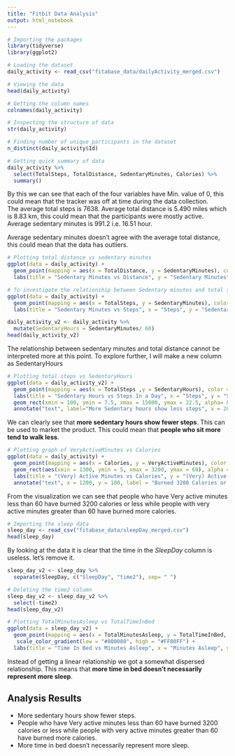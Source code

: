 ---
title: "Fitbit Data Analysis"
output: html_notebook
---

```{r import packages}
# Importing the packages
library(tidyverse)
library(ggplot2)
```

```{r load data, echo=TRUE}
# Loading the dataset
daily_activity <- read_csv("fitabase_data/dailyActivity_merged.csv")
```

```{r view data}
# Viewing the data
head(daily_activity)
```

```{r column names}
# Getting the column names
colnames(daily_activity)
```

```{r inspect data}
# Inspecting the structure of data
str(daily_activity)
```

```{r unique participants}
# Finding number of unique participants in the dataset
n_distinct(daily_activity$Id)
```

```{r daily_activity summary}
# Getting quick summary of data
daily_activity %>% 
  select(TotalSteps, TotalDistance, SedentaryMinutes, Calories) %>% 
  summary()
```

By this we can see that each of the four variables have Min. value of 0, this could mean that the tracker was off at time during the data collection.  
The average total steps is 7638. Average total distance is 5.490 miles which is 8.83 km, this could mean that the participants were mostly active. Average sedentary minutes is 991.2 i.e. 16.51 hour. 

Average sedentary minutes doesn't agree with the average total distance, this could mean that the data has outliers.

```{r total distance vs sedentary minutes}
# Plotting total distance vs sedentary minutes
ggplot(data = daily_activity) + 
  geom_point(mapping = aes(x = TotalDistance, y = SedentaryMinutes), color= "skyblue") +
  labs(title = "Sedentary Minutes vs Distance", y = "Sedentary Minutes", x = "Distance")
```

```{r total steps vs sedentary minutes}
# To investigate the relationship between Sedentary minutes and total steps. plotting a chart.
ggplot(data = daily_activity) + 
  geom_point(mapping = aes(x = TotalSteps, y = SedentaryMinutes), color = "violet") +
  labs(title = "Sedentary Minutes vs Steps", x = "Steps", y = "Sedentary Minutes")
```

```{r creating column SedentaryHours}
daily_activity_v2 <- daily_activity %>% 
  mutate(SedentaryHours = SedentaryMinutes/ 60)
head(daily_activity_v2)
```
The relationship between sedentary minutes and total distance cannot be interpreted more at this point. To explore further, I will make a new column as SedentaryHours

```{r SedenatryHours bar chart}
# Plotting total steps vs SedentaryHours
ggplot(data = daily_activity_v2) +
  geom_point(mapping = aes(x = TotalSteps ,y = SedentaryHours), color = "magenta") +
  labs(title = "Sedentary Hours vs Steps In a Day", x = "Steps", y = "Sedentary Hours") +
  geom_rect(xmin = 100, ymin = 7.5, xmax = 15000, ymax = 22.5, alpha= 0.01) +
  annotate("text", label="More Sedentary hours show less steps", x = 20000, y = 5, color = "blue")
```

We can clearly see that **more sedentary hours show fewer steps**. This can be used to market the product. This could mean that **people who sit more tend to walk less**. 

```{r VeryActiveMinutes vs Calories}
# Plotting graph of VeryActiveMinutes vs Calories
ggplot(data = daily_activity) +
  geom_point(mapping = aes(x = Calories, y = VeryActiveMinutes), color = "purple") +
  geom_rect(aes(xmin = 1300, ymin = 5, xmax = 3200, ymax = 60), alpha =0.01) +
  labs(title = "(Very) Active Minutes vs Calories", y = "(Very) Active Minutes", x = "Calories") +
  annotate("text", x = 1200, y = 100, label = "Burned 3200 Calories or less", color= "blue") 
```

From the visualization we can see that people who have Very active minutes less than 60 have burned 3200 calories or less while people with very active minutes greater than 60 have burned more calories.

```{r importing sleep data}
# Importing the sleep data
sleep_day <- read_csv("fitabase_data/sleepDay_merged.csv")
head(sleep_day)
```

By looking at the data it is clear that the time in the *SleepDay* column is useless. let's remove it.
```{r remove time from SleepDay column}
sleep_day_v2 <- sleep_day %>% 
  separate(SleepDay, c("SleepDay", "time2"), sep= " ")
```

```{r time2 column deletion}
# Deleting the time2 column
sleep_day_v2 <- sleep_day_v2 %>% 
  select(-time2)
head(sleep_day_v2)
```

```{r TotalMinutesAsleep vs TotalTimeInBed}
# Plotting TotalMinutesAsleep vs TotalTimeInBed 
ggplot(data = sleep_day_v2) +
  geom_point(mapping = aes(x = TotalMinutesAsleep, y = TotalTimeInBed, color = TotalSleepRecords)) +
   scale_color_gradient(low = "#800080", high = "#FF00FF") +
  labs(title = "Time In Bed vs Minutes Asleep", x = "Minutes Asleep", y = "Time In Bed", col = "Sleep Record(s)")
```

Instead of getting a linear relationship we got a somewhat dispersed relationship. This means that **more time in bed doesn't necessarily represent more sleep**.

## Analysis Results

* More sedentary hours show fewer steps.
* People who have Very active minutes less than 60 have burned 3200 calories or less while people with very active minutes greater than 60 have burned more calories.
* More time in bed doesn't necessarily represent more sleep.
